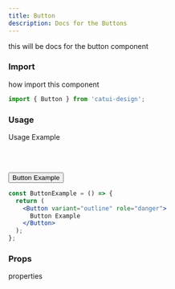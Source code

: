 ```yaml
---
title: Button
description: Docs for the Buttons
---
```



this will be docs for the button component

### Import

how import this component

```js
import { Button } from 'catui-design';
```

### Usage

Usage Example

<br></br>

<CatuiTheme client:only>
  <Button variant="outline" role="danger">
    Button Example
  </Button>
</CatuiTheme>

```jsx
const ButtonExample = () => {
  return (
    <Button variant="outline" role="danger">
      Button Example
    </Button>
  );
};
```

### Props

properties
